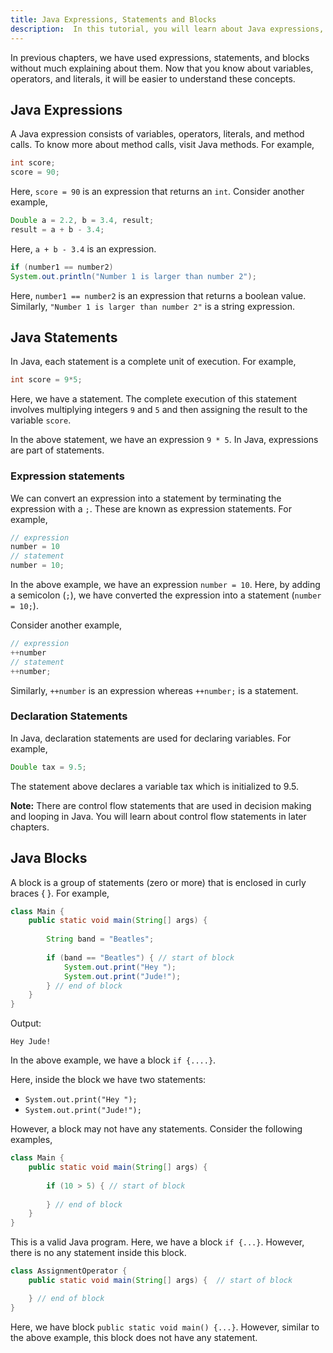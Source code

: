 ```yaml
---
title: Java Expressions, Statements and Blocks
description:  In this tutorial, you will learn about Java expressions, Java statements, difference between expression and statement, and Java blocks with the help of examples.
---
```





In previous chapters, we have used expressions, statements, and blocks without much explaining about them. Now that you know about variables, operators, and literals, it will be easier to understand these concepts.

## Java Expressions

A Java expression consists of variables, operators, literals, and method calls. To know more about method calls, visit Java methods. For example,

```java
int score; 
score = 90;
```
Here, `score = 90` is an expression that returns an `int`. Consider another example,

```java
Double a = 2.2, b = 3.4, result;
result = a + b - 3.4;
```
Here, `a + b - 3.4` is an expression.

```java
if (number1 == number2)
System.out.println("Number 1 is larger than number 2");
```
Here, `number1 == number2` is an expression that returns a boolean value. Similarly, `"Number 1 is larger than number 2"` is a string expression.

## Java Statements

In Java, each statement is a complete unit of execution. For example,

```java
int score = 9*5;
```
Here, we have a statement. The complete execution of this statement involves multiplying integers `9` and `5` and then assigning the result to the variable `score`.

In the above statement, we have an expression `9 * 5`. In Java, expressions are part of statements.

### Expression statements

We can convert an expression into a statement by terminating the expression with a `;`. These are known as expression statements. For example,

```java
// expression
number = 10
// statement
number = 10;
```
In the above example, we have an expression `number = 10`. Here, by adding a semicolon (`;`), we have converted the expression into a statement (`number = 10;`).

Consider another example,

```java
// expression
++number
// statement
++number;
```

Similarly, `++number` is an expression whereas `++number;` is a statement.

### Declaration Statements

In Java, declaration statements are used for declaring variables. For example,

```java
Double tax = 9.5;
```
The statement above declares a variable tax which is initialized to 9.5.
<TipInfo>

**Note:** There are control flow statements that are used in decision making and looping in Java. You will learn about control flow statements in later chapters.

</TipInfo>

## Java Blocks

A block is a group of statements (zero or more) that is enclosed in curly braces { }. For example,

```java
class Main {
    public static void main(String[] args) {
    	
        String band = "Beatles";
    	
        if (band == "Beatles") { // start of block
            System.out.print("Hey ");
            System.out.print("Jude!");
        } // end of block
    }
}
```
Output:

```text
Hey Jude!
```
In the above example, we have a block `if {....}`.

Here, inside the block we have two statements:

- `System.out.print("Hey ");`
- `System.out.print("Jude!");`

However, a block may not have any statements. Consider the following examples,

```java
class Main {
    public static void main(String[] args) {
    	
        if (10 > 5) { // start of block	
 
        } // end of block
    }
}
```
This is a valid Java program. Here, we have a block `if {...}`. However, there is no any statement inside this block.

```java
class AssignmentOperator {
    public static void main(String[] args) {  // start of block 	

    } // end of block
}
```
Here, we have block `public static void main() {...}`. However, similar to the above example, this block does not have any statement.